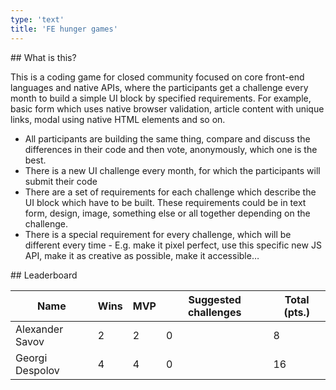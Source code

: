 ```yaml
---
type: 'text'
title: 'FE hunger games'
---
```


<Section>
  ## What is this?

  This is a coding game for closed community focused on core front-end languages and native APIs, where the participants get a challenge every month to build a simple UI block by specified requirements. For example, basic form which uses native browser validation, article content with unique links, modal using native HTML elements and so on.

  * All participants are building the same thing, compare and discuss the differences in their code and then vote, anonymously, which one is the best.
  * There is a new UI challenge every month, for which the participants will submit their code
  * There are a set of requirements for each challenge which describe the UI block which have to be built. These requirements could be in text form, design, image, something else or all together depending on the challenge.
  * There is a special requirement for every challenge, which will be different every time - E.g. make it pixel perfect, use this specific new JS API, make it as creative as possible, make it accessible…
</Section>

<Section>
  ## Leaderboard

  | Name            | Wins        | MVP | Suggested challenges | Total (pts.) |
  | --------------- | ----------- | --- | -------------------- | ------------ |
  | Alexander Savov | 2           | 2   | 0                    | 8            |
  | Georgi Despolov | 4           | 4   | 0                    | 16           |
</Section>
